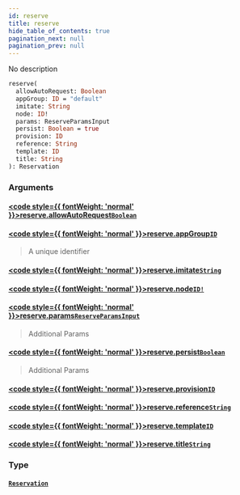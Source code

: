 ```yaml
---
id: reserve
title: reserve
hide_table_of_contents: true
pagination_next: null
pagination_prev: null
---
```








No description

```graphql
reserve(
  allowAutoRequest: Boolean
  appGroup: ID = "default"
  imitate: String
  node: ID!
  params: ReserveParamsInput
  persist: Boolean = true
  provision: ID
  reference: String
  template: ID
  title: String
): Reservation
```


### Arguments

#### [<code style={{ fontWeight: 'normal' }}>reserve.<b>allowAutoRequest</b></code>](#)<Bullet />[`Boolean`](/docs/schemas/arkitekt/scalars/boolean) <Badge class="secondary" text="scalar"/>
> 
> 

#### [<code style={{ fontWeight: 'normal' }}>reserve.<b>appGroup</b></code>](#)<Bullet />[`ID`](/docs/schemas/arkitekt/scalars/id) <Badge class="secondary" text="scalar"/>
> A unique identifier
> 

#### [<code style={{ fontWeight: 'normal' }}>reserve.<b>imitate</b></code>](#)<Bullet />[`String`](/docs/schemas/arkitekt/scalars/string) <Badge class="secondary" text="scalar"/>
> 
> 

#### [<code style={{ fontWeight: 'normal' }}>reserve.<b>node</b></code>](#)<Bullet />[`ID!`](/docs/schemas/arkitekt/scalars/id) <Badge class="secondary" text="non-null"/> <Badge class="secondary" text="scalar"/>
> 
> 

#### [<code style={{ fontWeight: 'normal' }}>reserve.<b>params</b></code>](#)<Bullet />[`ReserveParamsInput`](/docs/schemas/arkitekt/inputs/reserve-params-input) <Badge class="secondary" text="input"/>
> Additional Params
> 

#### [<code style={{ fontWeight: 'normal' }}>reserve.<b>persist</b></code>](#)<Bullet />[`Boolean`](/docs/schemas/arkitekt/scalars/boolean) <Badge class="secondary" text="scalar"/>
> Additional Params
> 

#### [<code style={{ fontWeight: 'normal' }}>reserve.<b>provision</b></code>](#)<Bullet />[`ID`](/docs/schemas/arkitekt/scalars/id) <Badge class="secondary" text="scalar"/>
> 
> 

#### [<code style={{ fontWeight: 'normal' }}>reserve.<b>reference</b></code>](#)<Bullet />[`String`](/docs/schemas/arkitekt/scalars/string) <Badge class="secondary" text="scalar"/>
> 
> 

#### [<code style={{ fontWeight: 'normal' }}>reserve.<b>template</b></code>](#)<Bullet />[`ID`](/docs/schemas/arkitekt/scalars/id) <Badge class="secondary" text="scalar"/>
> 
> 

#### [<code style={{ fontWeight: 'normal' }}>reserve.<b>title</b></code>](#)<Bullet />[`String`](/docs/schemas/arkitekt/scalars/string) <Badge class="secondary" text="scalar"/>
> 
> 

### Type

#### [`Reservation`](/docs/schemas/arkitekt/objects/reservation) <Badge class="secondary" text="object"/>
> 
> 





